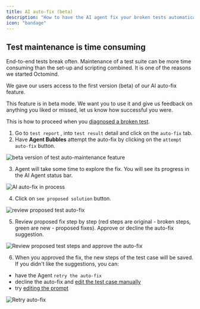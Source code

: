 ```yaml
---
title: AI auto-fix (beta)
description: "How to have the AI agent fix your broken tests automatically"
icon: "bandage"
---
```


## Test maintenance is time consuming

End-to-end tests break often. Maintenance of a test suite can be more time consuming than the set-up and scripting combined. It is one of the reasons we started Octomind.

We gave our users access to the first version (beta) of our AI auto-fix feature.

This feature is in beta mode. We want you to use it and give us feedback on anything you liked or missed, let us know how successful you were.

This is how to proceed when you [diagnosed a broken test](/guides/test-debugging-4.mdx).

1. Go to `test report` , into `test result` detail and click on the `auto-fix` tab.
2. Have **Agent Bubbles** attempt the auto-fix by clicking on the `attempt auto-fix` button.

<Frame caption="Agent auto-fix in beta version, 12/2024">
  <img
    src="/images/changelog/auto-fix-bubbles.png"
    alt="beta version of test auto-maintenance feature"
    width={500}
  />
</Frame>

3. Agent will take some time to explore the fix. You will see its progress in the AI Agent status bar.

<Frame caption="AI auto-fix in process, 12/2024">
  <img
    src="/images/maintain/autofix-processed.png"
    alt="AI auto-fix in process"
  />
</Frame>

4. Click on `see proposed solution` button.

<Frame caption="Review proposed solution for the test auto-fix, 12/2024">
  <img
    src="/images/maintain/review-fix.png"
    alt="review proposed test auto-fix"
  />
</Frame>

5. Review proposed fix step by step (red steps are original - broken steps, green are new - proposed fixes). Approve or decline the auto-fix suggestion.

<Frame caption="Review proposed test steps and approve the auto-fix, 12/2024">
  <img
    src="/images/maintain/autofix-results.png"
    alt="Review proposed test steps and approve the auto-fix"
  />
</Frame>

6. When you approved the fix, the new steps of the test case will be saved. If you didn't like the suggestions, you can:

- have the Agent `retry the auto-fix`
- decline the auto-fix and [edit the test case manually](/maintain/maintain-tests#correct-the-broken-test-steps)
- try [editing the prompt](/guides/test-debugging-2)

<Frame caption="Retry auto-fix button, 12/2024">
  <img src="/images/maintain/retry-autofix.png" alt="Retry auto-fix" />
</Frame>
